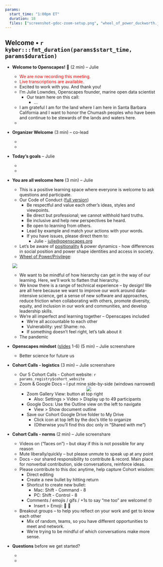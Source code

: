 ```yaml
---
params:
  start_time: "1:00pm ET"
  duration: 18
  files: ["screenshot-gdoc-zoom-setup.png", "wheel_of_power_duckworth.jpg"]
---
```


## Welcome • `r kyber:::fmt_duration(params$start_time, params$duration)`

- **Welcome to Openscapes!** 👋 (2 min) – Julie
  - <font color="red">We are now recording this meeting.</font> 
  - <font color="red">Live transcriptions are available.</font>
  - Excited to work with you. And thank you!
  - I’m Julie Lowndes, Openscapes founder, marine open data scientist
    - Our team here on this call: 
      - ...
  - I am grateful I am for the land where I am here in Santa Barbara California and I want to honor the Chumash peoples who have been and continue to be stewards of the lands and waters here.
  - ‎
- **Organizer Welcome** (3 min) – co-lead
  - ‎
  - 
- **Today’s goals** – Julie
  - ‎
  - 
- **You are all welcome here** (3 min) – Julie
  - This is a positive learning space where everyone is welcome to ask questions and participate.
  - Our Code of Conduct ([full version](https://www.openscapes.org/code-of-conduct/))
    - Be respectful and value each other’s ideas, styles and viewpoints.
    - Be direct but professional; we cannot withhold hard truths.
    - Be inclusive and help new perspectives be heard.
    - Be open to learning from others.
    - Lead by example and match your actions with your words.
    - If you have issues, please direct them to:
      - Julie - [julie@openscapes.org](mailto:julie@openscapes.org)
  - Let’s be aware of [positionality](https://indigenousinitiatives.ctlt.ubc.ca/classroom-climate/positionality-and-intersectionality/) & power dynamics - how differences in social position and power shape identities and access in society. 
  - [Wheel of Power/Privilege](https://www.instagram.com/p/CEFiUShhpUT/?hl=en):
  
  ![](wheel_of_power_duckworth.jpg)

  - We want to be mindful of how hierarchy can get in the way of our learning. Here, we’ll work to flatten that hierarchy.
  - We know there is a range of technical experience – by design! We are all here because we want to improve our work around data-intensive science, get a sense of new software and approaches, reduce friction when collaborating with others, promote diversity, equity, and inclusion in our work and communities, and develop leadership skills.
  - We’re all imperfect and learning together – Openscapes included
    - We're all accountable to each other
    - Vulnerability: yes! Shame: no.
    - If something doesn’t feel right, let’s talk about it
  - The pandemic 

- **Openscapes mindset** ([slides](https://docs.google.com/presentation/d/1giEW0EIYVnxneGpOBSJnEqg-1CVBUGrbH8Z5gawdeBc/edit#slide=id.p) 1-6) (5 min) – Julie screenshare
  - Better science for future us

- **Cohort Calls - logistics** (3 min) – Julie screenshare
  - Our 5 Cohort Calls - Cohort website: `r params_registry$cohort_website`
  - Zoom & Google Docs – I put mine side-by-side (windows narrowed)
<center>![](screenshot-gdoc-zoom-setup.png)</center>
    - Zoom Gallery View: button at top right
      - Also: Settings > Video > Display up to 49 participants
    - Google Docs: Use the Outline view on the left to navigate 
      - View > Show document outline
    - Save our Cohort Google Drive folder to My Drive
      - Click icon at top left by the doc’s title to organize
      - (Otherwise you’ll find this doc only in “Shared with me”)
- **Cohort Calls - norms** (2 min) – Julie screenshare
    - Videos on (“faces on”) – but okay if this is not possible for any reason 
    - Mute liberally/quickly – but please unmute to speak up at any point
    - Docs – our shared responsibility to contribute & record. Main place for nonverbal contribution, side conversations, reinforce ideas.
    - Please contribute to this doc anytime, help capture Cohort wisdom:
      - Direct editing
      - Create a new bullet by hitting return
      - Shortcut to create new bullet:
        - Mac: Shift - Command - 8
        - PC: Shift - Control - 8
      - Comments / emojis / gifs / +1s to say “me too” are welcome! 🤓
        - Insert > Emoji: 🦑 🎉
    - Breakout groups – to help you reflect on your work and get to know each other
      - Mix of random, teams, so you have different opportunities to meet and network. 
      - We're trying to be mindful of which conversations make more sense.
- **Questions** before we get started?
    -  
    - 
    
